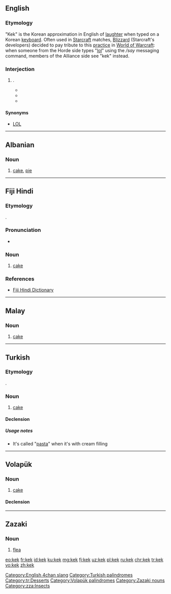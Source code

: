{{also|KEK|kék|KÉK|kèk}}
==English==

===Etymology===
"Kek" is the Korean approximation in English of [[laughter]] when typed on a Korean [[keyboard]]. Often used in [[w:Starcraft|Starcraft]] matches, [[w:Blizzard Entertainment|Blizzard]] (Starcraft's developers) decided to pay tribute to this [[practice]] in [[w:World of Warcraft|World of Warcraft]]: when someone from the Horde side types "[[lol]]" using the ''/say'' messaging command, members of the Alliance side see "kek" instead.

===Interjection===
{{en-intj}}

# {{context|Internet slang|video games|lang=en}} {{non-gloss|Used to indicate laughter or humour}}.
#* {{quote-newsgroup|year=2007|date=13 October|author=The Cynic [username]|title=Re: Nobel Peace belong to me.|url=https://groups.google.com/forum/#!original/alt.politics.bush/zTX6sj-z_30/rMl0Z-hQ2vQJ|newsgroup=alt.politics.bush|passage=Now Freakie boy, for a tasty doggie biscuit, can you try saying that again without any grammatical error?<br />'''kek kek kek kek kek'''}}
#* {{quote-newsgroup|year=2013|date=11 December|author=Steve Nickolas|title=Re: 1984 Apple IIe Owner's Manual|url=https://groups.google.com/forum/#!original/comp.sys.apple2/LlCS8JaN7AA/aGKzYFeS26oJ|newsgroup=comp.sys.apple2|passage=Top '''kek'''.<br /><br />I can't believe Apple would derp like THAT, at least the Apple of the mid-1980s.}}
#* {{quote-newsgroup|year=2014|date=19 February|author=Checkmate [username] (quoting [Tor] Friendly Neighborhood Vote> Wrangler Emeritus [username])|title=Checkmate's Discount House of Spatulas|url=https://groups.google.com/forum/#!original/alt.usenet.kooks/pzGYAgWMr9Q/69LBTa407m4J|newsgroup=alt.usenet.kooks|passage=> "an hour or two a day" "chasing old Checkmate posts."<br />><br />>'''kek'''}}

====Synonyms====
* [[LOL]]

[[Category:English 4chan slang]]

----

==Albanian==

===Noun===
{{sq-noun|g=n}}

# [[cake]], [[pie]]

----

==Fiji Hindi==

===Etymology===
{{borrowing|en|cake|lang=hif}}.

===Pronunciation===
* {{IPA|/keːk/|lang=hif}}

===Noun===
{{head|hif|noun}}

# [[cake]]

===References===
* [http://web.archive.org/20080308065956/www.geocities.com/fijihindi/FijiHindiEnglishDict.htm#k Fiji Hindi Dictionary]

----

==Malay==

===Noun===
{{head|ms|noun}}
# [[cake]]

----

==Turkish==

===Etymology===
{{borrowing|en|cake|lang=tr}}.

===Noun===
{{tr-noun|i|ler}}

# [[cake]]

====Declension====
{{tr-noun-c|e|t}}

=====Usage notes=====
* It's called "[[pasta]]" when it's with cream filling

[[Category:Turkish palindromes]]
[[Category:tr:Desserts]]

----

==Volapük==

===Noun===
{{vo-noun}}

# [[cake]]

====Declension====
{{vo-decl-noun}}

[[Category:Volapük palindromes]]

----

==Zazaki==

===Noun===
{{head|zza|nouns}}

# [[flea]]

[[Category:Zazaki nouns]]
[[Category:zza:Insects]]

[[eo:kek]]
[[fr:kek]]
[[id:kek]]
[[ku:kek]]
[[mg:kek]]
[[fj:kek]]
[[uz:kek]]
[[pl:kek]]
[[ru:kek]]
[[chr:kek]]
[[tr:kek]]
[[vo:kek]]
[[zh:kek]]